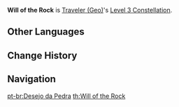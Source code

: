 {{Constellation Infobox
|image       = Constellation Will of the Rock.png
|description = Increases the Level of [[Wake of Earth]] by 3.<br />Maximum upgrade level is 15.
|level       = 3
|character   = Traveler (Geo)
|utility1    = Talent Level Increase
|utility2    = Elemental Burst Level Increase
}}
'''Will of the Rock''' is [[Traveler (Geo)]]'s [[Level 3 Constellation]].
<!--
==Gameplay Notes==
-->

==Other Languages==
{{Other Languages
|en      = Will of the Rock
|zhs     = 八方之岩
|zhs_rm  = Bāfāng zhī Yán
|zht     = 八方之岩
|zht_rm  = Bāfāng zhī Yán
|zh_tl   = 
|ja      = 八方の岩
|ja_rm   = Happou no Iwa
|ja_tl   = Rock of the All Sides
|ko      = 팔방의 바위
|ko_rm   = Palbang-ui Bawi
|ko_tl   = Rock of the All Sides
|es      = Voluntad pétrea
|es_tl   = Stone Will
|fr      = Volonté de roche
|fr_tl   = Rock Will
|ru      = Каменная воля
|ru_tl   = Rock Will
|th      = Will of the Rock
|vi      = Đá Bát Giác
|vi_tl   = Octagon Rock
|de      = Felsen ringsumher
|de_tl   = Rocks Around
|id      = Will of the Rock
|pt      = Desejo da Pedra
|pt_tl   = Desire of the Rock
}}

==Change History==
{{Change History|1.0}}

==Navigation==
{{Talent Navbox|Traveler (Geo)}}
[[pt-br:Desejo da Pedra]]
[[th:Will of the Rock]]